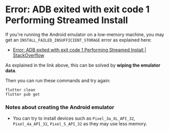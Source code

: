 # Error: ADB exited with exit code 1 Performing Streamed Install

If you're running the Android emulator on a low-memory machine, you may get an `INSTALL_FAILED_INSUFFICIENT_STORAGE` error as explained here:

- [Error: ADB exited with exit code 1 Performing Streamed Install | StackOverflow](https://stackoverflow.com/questions/57000915/error-adb-exited-with-exit-code-1-performing-streamed-install)

As explained in the link above, this can be solved by **wiping the emulator data**.

Then you can run these commands and try again:

```
flutter clean
flutter pub get
```

### Notes about creating the Android emulator

- You can try to install devices such as `Pixel_3a_XL_API_32`, `Pixel_4a_API_32`, `Pixel_5_API_32` as they may use less memory.
